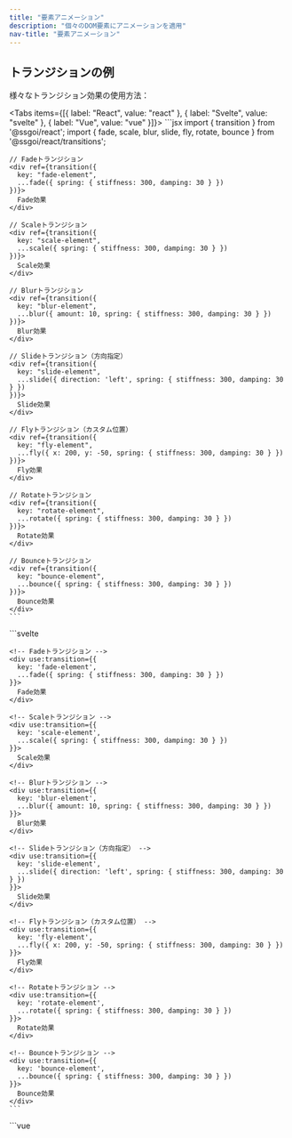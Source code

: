 ```yaml
---
title: "要素アニメーション"
description: "個々のDOM要素にアニメーションを適用"
nav-title: "要素アニメーション"
---
```


## トランジションの例

様々なトランジション効果の使用方法：

<Tabs items={[{ label: "React", value: "react" }, { label: "Svelte", value: "svelte" }, { label: "Vue", value: "vue" }]}>
  <TabPanel value="react">
    ```jsx
    import { transition } from '@ssgoi/react';
    import { fade, scale, blur, slide, fly, rotate, bounce } from '@ssgoi/react/transitions';

    // Fadeトランジション
    <div ref={transition({
      key: "fade-element",
      ...fade({ spring: { stiffness: 300, damping: 30 } })
    })}>
      Fade効果
    </div>

    // Scaleトランジション
    <div ref={transition({
      key: "scale-element",
      ...scale({ spring: { stiffness: 300, damping: 30 } })
    })}>
      Scale効果
    </div>

    // Blurトランジション
    <div ref={transition({
      key: "blur-element",
      ...blur({ amount: 10, spring: { stiffness: 300, damping: 30 } })
    })}>
      Blur効果
    </div>

    // Slideトランジション（方向指定）
    <div ref={transition({
      key: "slide-element",
      ...slide({ direction: 'left', spring: { stiffness: 300, damping: 30 } })
    })}>
      Slide効果
    </div>

    // Flyトランジション（カスタム位置）
    <div ref={transition({
      key: "fly-element",
      ...fly({ x: 200, y: -50, spring: { stiffness: 300, damping: 30 } })
    })}>
      Fly効果
    </div>

    // Rotateトランジション
    <div ref={transition({
      key: "rotate-element",
      ...rotate({ spring: { stiffness: 300, damping: 30 } })
    })}>
      Rotate効果
    </div>

    // Bounceトランジション
    <div ref={transition({
      key: "bounce-element",
      ...bounce({ spring: { stiffness: 300, damping: 30 } })
    })}>
      Bounce効果
    </div>
    ```
  </TabPanel>
  <TabPanel value="svelte">
    ```svelte
    <script>
      import { transition } from '@ssgoi/svelte';
      import { fade, scale, blur, slide, fly, rotate, bounce } from '@ssgoi/svelte/transitions';
    </script>

    <!-- Fadeトランジション -->
    <div use:transition={{
      key: 'fade-element',
      ...fade({ spring: { stiffness: 300, damping: 30 } })
    }}>
      Fade効果
    </div>

    <!-- Scaleトランジション -->
    <div use:transition={{
      key: 'scale-element',
      ...scale({ spring: { stiffness: 300, damping: 30 } })
    }}>
      Scale効果
    </div>

    <!-- Blurトランジション -->
    <div use:transition={{
      key: 'blur-element',
      ...blur({ amount: 10, spring: { stiffness: 300, damping: 30 } })
    }}>
      Blur効果
    </div>

    <!-- Slideトランジション（方向指定） -->
    <div use:transition={{
      key: 'slide-element',
      ...slide({ direction: 'left', spring: { stiffness: 300, damping: 30 } })
    }}>
      Slide効果
    </div>

    <!-- Flyトランジション（カスタム位置） -->
    <div use:transition={{
      key: 'fly-element',
      ...fly({ x: 200, y: -50, spring: { stiffness: 300, damping: 30 } })
    }}>
      Fly効果
    </div>

    <!-- Rotateトランジション -->
    <div use:transition={{
      key: 'rotate-element',
      ...rotate({ spring: { stiffness: 300, damping: 30 } })
    }}>
      Rotate効果
    </div>

    <!-- Bounceトランジション -->
    <div use:transition={{
      key: 'bounce-element',
      ...bounce({ spring: { stiffness: 300, damping: 30 } })
    }}>
      Bounce効果
    </div>
    ```
  </TabPanel>
  <TabPanel value="vue">
    ```vue
    <template>
      <!-- Fadeトランジション -->
      <div v-transition="{
        key: 'fade-element',
        ...fade({ spring: { stiffness: 300, damping: 30 } })
      }">
        Fade効果
      </div>

      <!-- Scaleトランジション -->
      <div v-transition="{
        key: 'scale-element',
        ...scale({ spring: { stiffness: 300, damping: 30 } })
      }">
        Scale効果
      </div>

      <!-- Blurトランジション -->
      <div v-transition="{
        key: 'blur-element',
        ...blur({ amount: 10, spring: { stiffness: 300, damping: 30 } })
      }">
        Blur効果
      </div>

      <!-- Slideトランジション（方向指定） -->
      <div v-transition="{
        key: 'slide-element',
        ...slide({ direction: 'left', spring: { stiffness: 300, damping: 30 } })
      }">
        Slide効果
      </div>

      <!-- Flyトランジション（カスタム位置） -->
      <div v-transition="{
        key: 'fly-element',
        ...fly({ x: 200, y: -50, spring: { stiffness: 300, damping: 30 } })
      }">
        Fly効果
      </div>

      <!-- Rotateトランジション -->
      <div v-transition="{
        key: 'rotate-element',
        ...rotate({ spring: { stiffness: 300, damping: 30 } })
      }">
        Rotate効果
      </div>

      <!-- Bounceトランジション -->
      <div v-transition="{
        key: 'bounce-element',
        ...bounce({ spring: { stiffness: 300, damping: 30 } })
      }">
        Bounce効果
      </div>
    </template>

    <script setup>
    import { transition } from '@ssgoi/vue';
    import { fade, scale, blur, slide, fly, rotate, bounce } from '@ssgoi/vue/transitions';
    </script>
    ```
  </TabPanel>
</Tabs>

## 基本構造

### TransitionConfigインターフェース

```typescript
interface TransitionConfig {
  spring?: {
    stiffness: number; // スプリングの硅さ (デフォルト: 300)
    damping: number; // 減衰係数 (デフォルト: 30)
  };
  tick?: (progress: number) => void; // in: 0→1, out: 1→0
  prepare?: (element: HTMLElement) => void; // アニメーション開始前の初期設定
  onStart?: () => void;
  onEnd?: () => void;
}
```

### トランジションの定義

```typescript
interface Transition {
  in?: (element: HTMLElement) => TransitionConfig;
  out?: (element: HTMLElement) => TransitionConfig;
}
```

### 動作の仕組み

1. **マウント時**: 要素がDOMに追加されたとき`in`関数を実行
2. **アンマウント時**: 要素が削除される前に`out`関数を実行
3. **アニメーション**: スプリング物理エンジンがprogressを生成
   - in: 0 → 1
   - out: 1 → 0
4. **tickコールバック**: 毎フレーム呼び出されてスタイルを更新

### トランジションプリセット

```typescript
import { fade, scale /** etc */ } from "@ssgoi/react/transitions";
```

## フレームワーク別の使用方法

<Tabs items={[{ label: "React", value: "react" }, { label: "Svelte", value: "svelte" }, { label: "Vue", value: "vue" }]}>
  <TabPanel value="react">
    ```jsx
    import { transition } from "@ssgoi/react";

    <div
      ref={transition({
        key: "unique-key",
        in: (element) => ({
          tick: (progress) => {
            element.style.opacity = progress;
            element.style.transform = `translateY(${20 * (1 - progress)}px)`;
          },
        }),
        out: (element) => ({
          tick: (progress) => {
            element.style.opacity = 1 - progress;
          },
        }),
      })}
    >
      コンテンツ
    </div>
    ```
  </TabPanel>
  
  <TabPanel value="svelte">
    ```svelte
    <script>
      import { transition } from '@ssgoi/svelte';
    </script>

    <div use:transition={{
      key: 'unique-key',
      in: (element) => ({
        tick: (progress) => {
          element.style.opacity = progress;
          element.style.transform = `translateY(${20 * (1 - progress)}px)`;
        }
      }),
      out: (element) => ({
        tick: (progress) => {
          element.style.opacity = 1 - progress;
        }
      })
    }}>
      コンテンツ
    </div>
    ```
  </TabPanel>
  
  <TabPanel value="vue">
    ```vue
    <template>
      <div v-transition="{
        key: 'unique-key',
        in: (element) => ({
          tick: (progress) => {
            element.style.opacity = progress;
            element.style.transform = `translateY(${20 * (1 - progress)}px)`;
          }
        }),
        out: (element) => ({
          tick: (progress) => {
            element.style.opacity = 1 - progress;
          }
        })
      }">
        コンテンツ
      </div>
    </template>

    <script setup>
    import { transition } from '@ssgoi/vue';
    </script>
    ```
  </TabPanel>
</Tabs>

## Progressの動作

### key

- `key`はページ内で一意である必要があります（DOMが作成された後削除されたり、削除された後作成されたりしてもアニメーション状態を追跡できるようにするため）
- `key`を設定しない場合、デフォルトで呼び出し位置に基づいた自動キーが生成されます

### inアニメーション

- progress: 0 → 1
- 要素が表示されるときに実行
- 不透明度が0から1へ、小さいサイズから元のサイズへ

### outアニメーション

- progress: 1 → 0
- 要素が消えるときに実行
- 不透明度が1から0へ、元のサイズから小さいサイズへ

```jsx
// 例： inとoutの違い
{
  in: (element) => ({
    tick: (progress) => {
      // progress: 0 → 1
      element.style.opacity = progress;  // 0 → 1
    }
  }),
  out: (element) => ({
    tick: (progress) => {
      // progress: 1 → 0
      element.style.opacity = progress;  // 1 → 0
    }
  })
}
```

## prepareコールバック

アニメーション開始前にDOM要素を準備する段階：

```jsx
{
  in: {
    prepare: (element) => {
      // tick実行前に初期状態を設定
      element.style.willChange = 'opacity, transform';
    },
    tick: (progress) => ({
      opacity: progress,
      transform: `translateY(${20 * (1 - progress)}px)`
    })
  }
}
```
